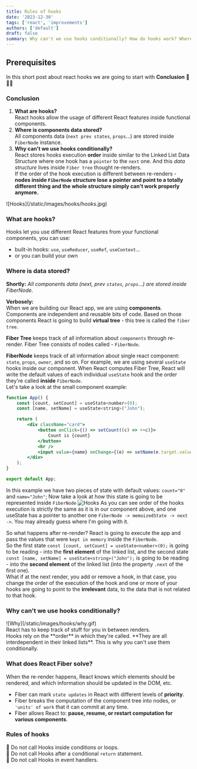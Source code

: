 ```yaml
---
title: Rules of hooks
date: '2023-12-30'
tags: ['react', 'improvements']
authors: ['default']
draft: false
summary: Why can't we use hooks conditionally? How do hooks work? Where is data stored? What is React Fiber? We are gonna try to answer all those questions together. 
---
```



## Prerequisites 
In this short post about react hooks we are going to start with **Conclusion** 🎉🎉🎉

### Conclusion
1. **What are hooks?**<br />
    React hooks allow the usage of different React features inside functional components.
2. **Where is components data stored?**<br />
    All components data (`next prev states`, `props`...) are stored inside `FiberNode` instance.
3. **Why can't we use hooks conditionally?**<br />
    React stores hooks execution **order** inside similar to the Linked List Data Structure where one hook has a `pointer` to the `next` one.
    And this _data structure_ lives inside `Fiber tree` thought re-renders.<br />
    If the order of the hook execution is different between re-renders - **nodes inside `FiberNode` structure lose a pointer and point to a totally different thing and the whole structure simply can't work properly anymore.**

<div className="w-full overflow-hidden">
    ![Hooks](/static/images/hooks/hooks.jpg)
</div>

### What are hooks?
Hooks let you use different React features from your functional components, you can use:

- built-in hooks: `use`, `useReducer`, `useRef`, `useContext`...
- or you can build your own

### Where is data stored?
**Shortly:** _All components data (next, prev `states`, `props`...) are stored inside FiberNode._<br />

**Verbosely:**<br />
When we are building our React app, we are using **components**. Components are independent and reusable bits of code.
Based on those components React is going to build **virtual tree** - this tree is called the `fiber tree`.<br />

**Fiber Tree** keeps track of all information about `components` through re-render. 
Fiber Tree consists of nodes called - `FiberNode`.

**FiberNode** keeps track of all information about single react component: `state`, `props`, `owner`, and so on.
For example, we are using several `useState` hooks inside our component. When React computes Fiber Tree, 
React will write the default values of each individual `useState` hook and the order they're called **inside** `FiberNode`.<br />
Let's take a look at the small component example:

```jsx harmony
function App() {
    const [count, setCount] = useState<number>(0);
    const [name, setName] = useState<string>("John");

    return (
        <div className="card">
            <button onClick={() => setCount((c) => ++c)}>
                Count is {count}
            </button>
            <hr />
            <input value={name} onChange={(e) => setName(e.target.value)} />
        </div>
    );
}

export default App;
```
In this example we have two pieces of state with default values: `count="0"` and `name="John"`;
Now take a look at how this state is going to be represented inside `FiberNode`
![Hooks](/static/images/hooks/hooks_1.png)
As you can see order of the hooks execution is strictly the same as it is in our component above, 
and one useState has a pointer to another one `FiberNode -> memoizedState -> next ->`. You may already guess where I'm going with it. 

So what happens after re-render? React is going to execute the app and pass the values that were `kept in memory` inside the `FiberNode`. <br />
So the first state `const [count, setCount] = useState<number>(0);` is going to be reading - into the **first element** of the linked list, and the second state `const [name, setName] = useState<string>("John");` is going to be reading - into the **second element** of the linked list (into the property `.next` of the first one). <br />
What if at the next render, you add or remove a hook, in that case, you change the order of the execution of the hook and one or more of your hooks are going to point to the **irrelevant** data, to the data that is not related to that hook.

### Why can't we use hooks conditionally?
<div className="flex justify-center plain_image">
    ![Why](/static/images/hooks/why.gif)
</div>
React has to keep track of stuff for you in between renders.<br />
Hooks rely on the **order** in which they're called. **They are all interdependent in their linked lists**. This is why you can't use them conditionally.

### What does React Fiber solve?
When the re-render happens, React knows which elements should be rendered, and which information should be updated in the DOM, etc.<br />
- Fiber can mark `state updates` in React with different levels of **priority**.<br />
- Fiber breaks the computation of the component tree into nodes, or `'units' of work` that it can commit at any time.<br />
- Fiber allows React to: **pause, resume, or restart computation for various components**.

### Rules of hooks
🔴 Do not call Hooks inside conditions or loops.<br />
🔴 Do not call Hooks after a conditional `return` statement.<br />
🔴 Do not call Hooks in event handlers.<br />